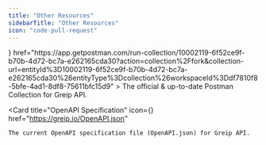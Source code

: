```yaml
---
title: "Other Resources"
sidebarTitle: "Other Resources"
icon: "code-pull-request"
---
```



<CardGroup cols={2}>
  <Card
    title="Greip's Postman Collection"
    icon={<PostmanIcon />}
    href="https://app.getpostman.com/run-collection/10002119-6f52ce9f-b70b-4d72-bc7a-e262165cda30?action=collection%2Ffork&collection-url=entityId%3D10002119-6f52ce9f-b70b-4d72-bc7a-e262165cda30%26entityType%3Dcollection%26workspaceId%3Ddf7810f8-5bfe-4ad1-8df8-75611bfc15d9"
  >
    The official & up-to-date Postman Collection for Greip API.
  </Card>

  <Card
    title="OpenAPI Specification"
    icon={<OpenapiIcon />}
    href="https://greip.io/OpenAPI.json"
  >
    The current OpenAPI specification file (OpenAPI.json) for Greip API.
  </Card>
</CardGroup>
